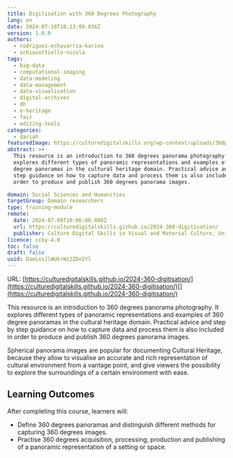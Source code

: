 ```yaml
---
title: Digitisation with 360 Degrees Photography
lang: en
date: 2024-07-18T10:13:09.036Z
version: 1.0.0
authors:
  - rodriguez-echavarria-karina
  - schiavottiello-nicola
tags:
  - big-data
  - computational-imaging
  - data-modeling
  - data-management
  - data-visualisation
  - digital-archives
  - dh
  - e-heritage
  - fair
  - editing-tools
categories:
  - dariah
featuredImage: https://culturedigitalskills.org/wp-content/uploads/360photography_poster.png
abstract: >+
  This resource is an introduction to 360 degrees panorama photography. It
  explores different types of panoramic representations and examples of 360
  degree panoramas in the cultural heritage domain. Practical advice and step by
  step guidance on how to capture data and process them is also included in
  order to produce and publish 360 degrees panorama images.

domain: Social Sciences and Humanities
targetGroup: Domain researchers
type: training-module
remote:
  date: 2024-07-09T10:06:00.000Z
  url: https://culturedigitalskills.github.io/2024-360-digitisation/
  publisher: Culture Digital Skills in Visual and Material Culture, University of Brighton
licence: ccby-4.0
toc: false
draft: false
uuid: DaeLxsJlWUkrWz2ZDn2Yl
---
```

URL: [https://culturedigitalskills.github.io/2024-360-digitisation/](https://culturedigitalskills.github.io/2024-360-digitisation/)[](https://culturedigitalskills.github.io/2024-360-digitisation/)

This resource is an introduction to 360 degrees panorama photography. It explores different types of panoramic representations and examples of 360 degree panoramas in the cultural heritage domain. Practical advice and step by step guidance on how to capture data and process them is also included in order to produce and publish 360 degrees panorama images.

Spherical panorama images are popular for documenting Cultural Heritage, because they allow to visualise an accurate and rich representation of cultural environment from a vantage point, and give viewers the possibility to explore the surroundings of a certain environment with ease.



## **Learning Outcomes**

After completing this course, learners will:

- Define 360 degrees panoramas and distinguish different methods for capturing 360 degrees images.
- Practise 360 degrees acquisition, processing, production and publishing of a panoramic representation of a setting or space.

<ExternalResource title="Interested in learning more?" subtitle="Digitisation with 360 Degrees Photography" url="https://culturedigitalskills.github.io/2024-360-digitisation/" />
